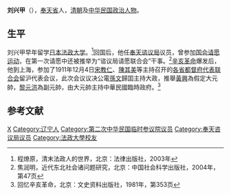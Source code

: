 {{Infobox Officeholder
|姓名= 劉興甲
|圖像=File:劉興甲.jpg
|圖像大小=200px
|圖像說明=  
|字    = 
|號    = 
|別名    = 
|出生日期 = 
|出生地點 = 
|逝世日期 = 
|逝世地點 = 
|死因    = 
|墓地    = 
|籍貫    = 
|政黨    = 
|parents  = 
|配偶   =
|伴侶    = 
|relatives  =  
|children  =  
|著作    = 
|past    = 
}}

'''刘兴甲'''（{{bd|?||?|}}），[[奉天省|奉天省]]人，[[清朝|清朝]]及[[中华民国|中华民国]][[政治人物|政治人物]]。

==生平==
刘兴甲早年留学[[日本|日本]][[法政大学|法政大学]]。<ref>程燎原，清末法政人的世界，北京：法律出版社，2003年</ref>回国后，他任[[奉天谘议局|奉天谘议局]]议员，曾参加[[国会请愿运动|国会请愿运动]]，在第一次请愿中还被推举为“谘议局请愿联合会”干事。<ref>焦润明，近代东北社会诸问题研究，北京：中国社会科学出版社，2004年，第47页</ref>[[辛亥革命|辛亥革命]]爆发后，他到上海，参加了1911年12月4日[[宋教仁|宋教仁]]、[[陳其美|陳其美]]等主持召开的[[各省都督府代表联合会|各省都督府代表联合会]]留沪代表会议，此次会议议决公電[[孫文|孫文]]歸囯主持大政，推舉[[黃興|黃興]]為假定大元帥，[[黎元洪|黎元洪]]為副元帥，由大元帥主持中華民國臨時政府。<ref>回忆辛亥革命，北京：文史资料出版社，1981年，第353页</ref>

==参考文献==
{{reflist}}
{{第一次北京臨時參議院}}
{{中華民國第二屆國會眾議院議員}}
[[Category:刘姓|X]]
[[Category:辽宁人|Category:辽宁人]]
[[Category:第二次中华民国临时参议院议员|Category:第二次中华民国临时参议院议员]]
[[Category:奉天咨议局议员|Category:奉天咨议局议员]]
[[Category:法政大學校友|Category:法政大學校友]]